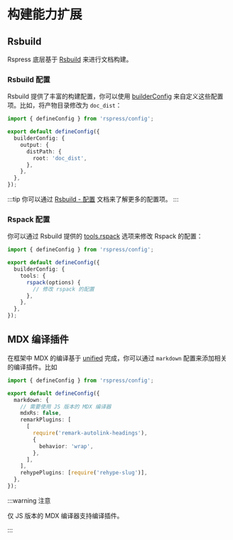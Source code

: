 # 构建能力扩展

## Rsbuild

Rspress 底层基于 [Rsbuild](https://github.com/web-infra-dev/rsbuild) 来进行文档构建。

### Rsbuild 配置

Rsbuild 提供了丰富的构建配置，你可以使用 [builderConfig](/api/config/config-build.html#builderconfig) 来自定义这些配置项。比如，将产物目录修改为 `doc_dist`：

```ts title="rspress.config.ts"
import { defineConfig } from 'rspress/config';

export default defineConfig({
  builderConfig: {
    output: {
      distPath: {
        root: 'doc_dist',
      },
    },
  },
});
```

:::tip
你可以通过 [Rsbuild - 配置](https://rsbuild.dev/zh/config/) 文档来了解更多的配置项。
:::

### Rspack 配置

你可以通过 Rsbuild 提供的 [tools.rspack](https://rsbuild.dev/config/tools/rspack) 选项来修改 Rspack 的配置：

```ts title="rspress.config.ts"
import { defineConfig } from 'rspress/config';

export default defineConfig({
  builderConfig: {
    tools: {
      rspack(options) {
        // 修改 rspack 的配置
      },
    },
  },
});
```

## MDX 编译插件

在框架中 MDX 的编译基于 [unified](https://github.com/unifiedjs/unified) 完成，你可以通过 `markdown` 配置来添加相关的编译插件。比如

```ts title="rspress.config.ts"
import { defineConfig } from 'rspress/config';

export default defineConfig({
  markdown: {
    // 需要使用 JS 版本的 MDX 编译器
    mdxRs: false,
    remarkPlugins: [
      [
        require('remark-autolink-headings'),
        {
          behavior: 'wrap',
        },
      ],
    ],
    rehypePlugins: [require('rehype-slug')],
  },
});
```

:::warning 注意

仅 JS 版本的 MDX 编译器支持编译插件。

:::
